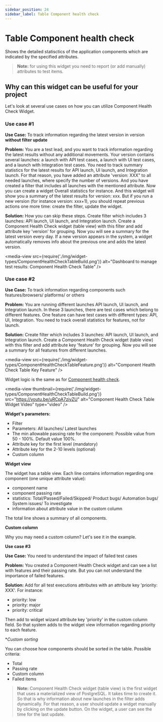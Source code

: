 ```yaml
---
sidebar_position: 24
sidebar_label: Table Component health check
---
```


# Table Component health check

Shows the detailed statisctics of the application components which are indicated by the specified attributes.

>**Note:** for using this widget you need to report (or add manually) attributes to test items.

## Why can this widget can be useful for your project

Let's look at several use cases on how you can utilize Component Health Check Widget.

### Use case #1

**Use Case:** To track information regarding the latest version in version **without filter update**

**Problem:** You are a test lead, and you want to track information regarding the latest results without any additional movements. Your version contains several launches: a launch with API test cases, a launch with UI test cases, and a launch with Integration test cases.
You need to track summary statistics for the latest results for API launch, UI launch, and Integration launch.
For that reason, you have added an attribute 'version: XXX" to all needed launches, where specify the number of versions. And you have created a filter that includes all launches with the mentioned attribute.
Now you can create a widget Overall statistics for instance. And this widget will show you a summary of the latest results for version: xxx.
But if you run a new version (for instance version: xxx+1), you should repeat previous actions one more time: create the filter, update the widget.

**Solution:** How you can skip these steps. Create filter which includes 3 launches: API launch, UI launch, and Integration launch. Create a Component Health Check widget (table view) with this filter and add attribute key 'version' for grouping. Now you will see a summary for the latest version every day. If a new version appears in the system, a widget automatically removes info about the previous one and adds the latest version.

<media-view src={require('./img/widget-types/ComponentHealthCheckTableBuild.png')} alt="Dashboard to manage test results: Component Health Check Table" />

### Use case #2

**Use Case:** To track information regarding components such features/browsers/ platforms/ or others

**Problem:** You are running different launches API launch, UI launch, and Integration launch. In these 3 launches, there are test cases which belong to different features. One feature can have test cases with different types: API, UI, Integration. You need to track overall statistics for features, not for launch.

**Solution:** Create filter which includes 3 launches: API launch, UI launch, and Integration launch. Create a Component Health Check widget (table view) with this filter and add attribute key 'feature' for grouping. Now you will see a summary for all features from different launches.

<media-view src={require('./img/widget-types/ComponentHealthCheckTableFeature.png')} alt="Component Health Check Table Key Feature" />

Widget logic is the same as for [Component health check](./ComponentHealthCheck).

<media-view thumbnail={require('./img/widget-types/ComponentHealthCheckTableBuild.png')} src="https://youtu.be/uRCpA7zivZU" alt="Component Health Check Table Widget Video" type="video" />

**Widget's parameters:**

- Filter
- Parameters: All launches/ Latest launches
- The min allowable passing rate for the component: Possible value from 50 - 100%. Default value 100%.
- Attribute key for the first level (mandatory)
- Attribute key for the 2-10 levels (optional)
- Custom column

**Widget view**

The widget has a table view. Each line contains information regarding one component (one unique attribute value):

- component name
- component passing rate
- statistics: Total/Passed/Failed/Skipped/ Product bugs/ Automation bugs/ System issues/ To investigate
- information about attribute value in the custom column

The total line shows a summary of all components.

**Custom column**

Why you may need a custom column? Let's see it in the example.

**Use case #3**

**Use Case:** You need to understand the impact of failed test cases

**Problem:** You created a Component Health Check widget and can see a list with features and their passing rate. But you can not understand the importance of failed features.

**Solution:** Add for all test executions attributes with an attribute key 'priority: XXX'. For instance:
- priority: low
- priority: major
- priority: critical

Then add to widget wizard attribute key 'priority' in the custom column field.
So that system adds to the widget view information regarding priority to each feature.

**Custom sorting*

You can choose how components should be sorted in the table.
Possible criteria:

* Total
* Passing rate
* Custom column
* Failed items

> **Note:** Component Health Check widget (table view) is the first widget that uses a materialized view of PostgreSQL. It takes time to create it. So that is why information about new launches in the filter adds dynamically. For that reason, a user should update a widget manually by сlicking on the update button. On the widget, a user can see the time for the last update.
